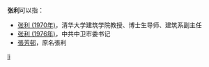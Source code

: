 '''张利'''可以指：
* [[张利_(1970年)|张利 (1970年)]]，清华大学建筑学院教授、博士生导师、建筑系副主任
* [[张利_(1976年)|张利 (1976年)]]，中共中卫市委书记
* [[張芳邨|張芳邨]]，原名張利

{{disambig}}

[[Category:二字张姓人名消歧义|li]]